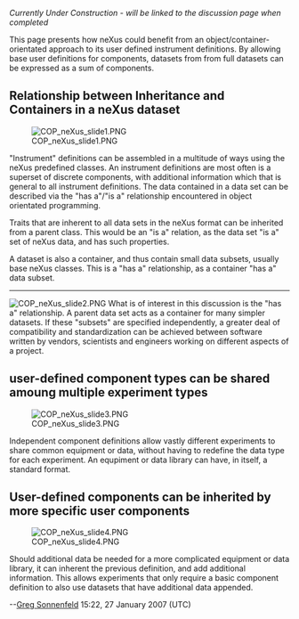 ''Currently Under Construction - will be linked to the discussion page when completed''

This page presents how neXus could benefit from an object/container-orientated approach to its user defined instrument definitions. By allowing base user definitions for components, datasets from from full datasets can be expressed as a sum of components.




== Relationship between Inheritance and Containers in a neXus dataset ==


[[Image:COP neXus slide1.PNG ]]

"Instrument" definitions can be assembled in a multitude of ways using the neXus predefined classes. An instrument definitions are most often is a superset of discrete components, with additional information which that is general to all instrument definitions. The data contained in a data set can be described via the "has a"/"is a" relationship encountered in object orientated programming. 

Traits that are inherent to all data sets in the neXus format can be inherited from a parent class. This would be an "is a" relation, as the data set "is a" set of neXus data, and has such properties. 

A dataset is also a container, and thus contain small data subsets, usually base neXus classes. This is a "has a" relationship, as a container "has a" data subset.

----
[[Image:COP neXus slide2.PNG ]]
What is of interest in this discussion is the "has a" relationship. A parent data set acts as a container for many simpler datasets. If these "subsets" are specified independently, a greater deal of compatibility and standardization can be achieved between software written by vendors, scientists and engineers working on different aspects of a project.

== user-defined component types can be shared amoung multiple experiment types==

[[Image:COP neXus slide3.PNG ]]

Independent component definitions allow vastly different experiments to share common equipment or data, without having to redefine the data type for each experiment. An equpiment or data library can have, in itself, a standard format. 



== User-defined components can be inherited by more specific user components==

[[Image:COP neXus slide4.PNG ]]

Should additional data be needed for a more complicated equipment or data library, it can inherent the previous definition, and add additional information. This allows experiments that only require a basic component definition to also use datasets that have additional data appended.

--[[User:Greg Sonnenfeld|Greg Sonnenfeld]] 15:22, 27 January 2007 (UTC)